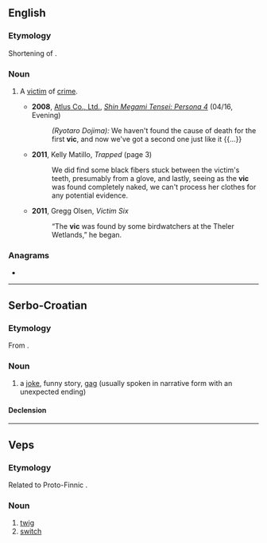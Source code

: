 {{also|Vic|VIC|víc|viç|vic.|Vic.}}
==English==

===Etymology===
Shortening of {{m|en|victim}}.

===Noun===
{{en-noun}}

# {{lb|en|slang}} A [[victim]] of [[crime]].
#* '''2008''', [[w:Atlus|Atlus Co., Ltd.]], ''[[w:Shin Megami Tensei: Persona 4|Shin Megami Tensei: Persona 4]]'' (04/16, Evening)
#*: ''(Ryotaro Dojima):'' We haven't found the cause of death for the first '''vic''', and now we've got a second one just like it {{...}}
#* '''2011''', Kelly Matillo, ''Trapped'' (page 3)
#*: We did find some black fibers stuck between the victim's teeth, presumably from a glove, and lastly, seeing as the '''vic''' was found completely naked, we can't process her clothes for any potential evidence.
#* '''2011''', Gregg Olsen, ''Victim Six''
#*: “The '''vic''' was found by some birdwatchers at the Theler Wetlands,” he began.

===Anagrams===
* {{anagrams|en|CVI|IVC|civ}}

----

==Serbo-Croatian==

===Etymology===
From {{etyl|de|sh}} {{m|de|Witz}}.

===Noun===
{{sh-noun|g=m|head=vȉc}}

# a [[joke]], funny story, [[gag]] (usually spoken in narrative form with an unexpected ending)

====Declension====
{{sh-decl-noun
|vȉc|vicevi
|vìca|viceva
|vicu|vicevima
|vic|viceve
|vicu|vicevi
|vicu|vicevima
|vicem|vicevima
}}

----

==Veps==

===Etymology===
Related to Proto-Finnic {{m|vep|fiu-fin-pro|*vicca}}.

===Noun===
{{vep-noun}}

# [[twig]]
# [[switch]]